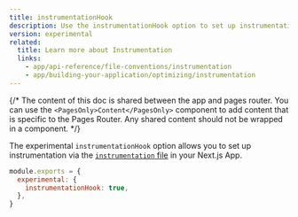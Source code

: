 ```yaml
---
title: instrumentationHook
description: Use the instrumentationHook option to set up instrumentation in your Next.js App.
version: experimental
related:
  title: Learn more about Instrumentation
  links:
    - app/api-reference/file-conventions/instrumentation
    - app/building-your-application/optimizing/instrumentation
---
```


{/* The content of this doc is shared between the app and pages router. You can use the `<PagesOnly>Content</PagesOnly>` component to add content that is specific to the Pages Router. Any shared content should not be wrapped in a component. */}

The experimental `instrumentationHook` option allows you to set up instrumentation via the [`instrumentation` file](/docs/app/api-reference/file-conventions/instrumentation) in your Next.js App.

```js filename="next.config.js"
module.exports = {
  experimental: {
    instrumentationHook: true,
  },
}
```
